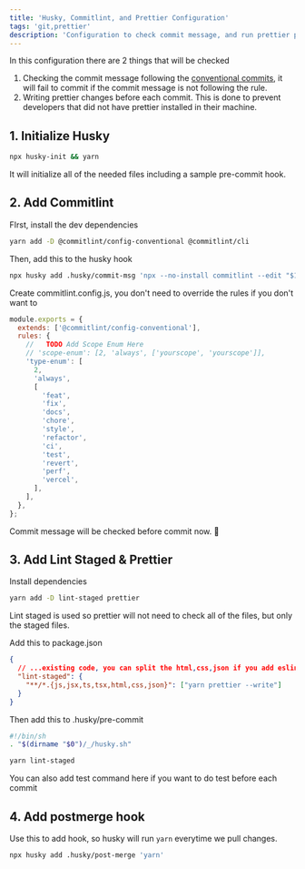 ```yaml
---
title: 'Husky, Commitlint, and Prettier Configuration'
tags: 'git,prettier'
description: 'Configuration to check commit message, and run prettier pre-commit'
---
```


In this configuration there are 2 things that will be checked

1. Checking the commit message following the [conventional commits](https://ekswhyz.vercel.app/library/conventional-commit-readme), it will fail to commit if the commit message is not following the rule.
2. Writing prettier changes before each commit. This is done to prevent developers that did not have prettier installed in their machine.

## 1. Initialize Husky

```bash
npx husky-init && yarn
```

It will initialize all of the needed files including a sample pre-commit hook.

## 2. Add Commitlint

FIrst, install the dev dependencies

```bash
yarn add -D @commitlint/config-conventional @commitlint/cli
```

Then, add this to the husky hook

```bash
npx husky add .husky/commit-msg 'npx --no-install commitlint --edit "$1"'
```

Create commitlint.config.js, you don't need to override the rules if you don't want to

```js
module.exports = {
  extends: ['@commitlint/config-conventional'],
  rules: {
    //   TODO Add Scope Enum Here
    // 'scope-enum': [2, 'always', ['yourscope', 'yourscope']],
    'type-enum': [
      2,
      'always',
      [
        'feat',
        'fix',
        'docs',
        'chore',
        'style',
        'refactor',
        'ci',
        'test',
        'revert',
        'perf',
        'vercel',
      ],
    ],
  },
};
```

Commit message will be checked before commit now. 🚀

## 3. Add Lint Staged & Prettier

Install dependencies

```bash
yarn add -D lint-staged prettier
```

Lint staged is used so prettier will not need to check all of the files, but only the staged files.

Add this to package.json

```json
{
  // ...existing code, you can split the html,css,json if you add eslint to configuration
  "lint-staged": {
    "**/*.{js,jsx,ts,tsx,html,css,json}": ["yarn prettier --write"]
  }
}
```

Then add this to .husky/pre-commit

```bash
#!/bin/sh
. "$(dirname "$0")/_/husky.sh"

yarn lint-staged
```

You can also add test command here if you want to do test before each commit

## 4. Add postmerge hook

Use this to add hook, so husky will run `yarn` everytime we pull changes.

```bash
npx husky add .husky/post-merge 'yarn'
```
